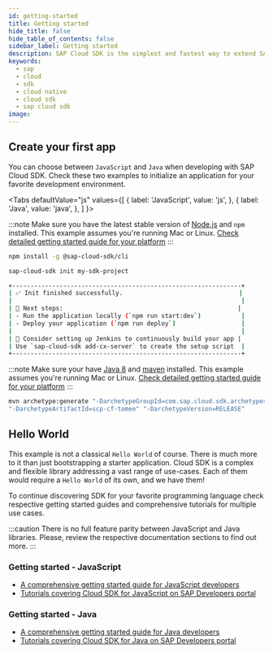 ```yaml
---
id: getting-started
title: Getting started
hide_title: false
hide_table_of_contents: false
sidebar_label: Getting started
description: SAP Cloud SDK is the simplest and fastest way to extend SAP services and applications in the cloud.
keywords:
  - sap
  - cloud
  - sdk
  - cloud native
  - cloud sdk
  - sap cloud sdk
image:
---
```



## Create your first app

You can choose between `JavaScript` and `Java` when developing with SAP Cloud SDK.
Check these two examples to initialize an application for your favorite development environment.

<Tabs
defaultValue="js"
values={[
{ label: 'JavaScript', value: 'js', },
{ label: 'Java', value: 'java', },
]
}>

<TabItem value="js">

:::note
Make sure you have the latest stable version of [Node.js](https://nodejs.org/en/download/) and `npm` installed.
This example assumes you're running Mac or Linux. [Check detailed getting started guide for your platform](../js/getting-started)
:::

```bash
npm install -g @sap-cloud-sdk/cli

sap-cloud-sdk init my-sdk-project

+---------------------------------------------------------------+
| ✅ Init finished successfully.                                |
|                                                               |
| 🚀 Next steps:                                                |
| - Run the application locally (`npm run start:dev`)           |
| - Deploy your application (`npm run deploy`)                  |
|                                                               |
| 🔨 Consider setting up Jenkins to continuously build your app |
| Use `sap-cloud-sdk add-cx-server` to create the setup script  |
+---------------------------------------------------------------+
```

</TabItem>

<TabItem value="java">

:::note
Make sure your have [Java 8](https://adoptopenjdk.net/) and [maven](https://maven.apache.org/install.html) installed.
This example assumes you're running Mac or Linux. [Check detailed getting started guide for your platform](../java/getting-started)
:::

```bash
mvn archetype:generate "-DarchetypeGroupId=com.sap.cloud.sdk.archetypes"\
"-DarchetypeArtifactId=scp-cf-tomee" "-DarchetypeVersion=RELEASE"
```

</TabItem>
</Tabs>

## Hello World

This example is not a classical `Hello World` of course.
There is much more to it than just bootstrapping a starter application.
Cloud SDK is a complex and flexible library addressing a vast range of use-cases.
Each of them would require a `Hello World` of its own, and we have them!

To continue discovering SDK for your favorite programming language check respective getting started guides and comprehensive tutorials for multiple use cases.

:::caution
There is no full feature parity between JavaScript and Java libraries.
Please, review the respective documentation sections to find out more.
:::

### Getting started - JavaScript

- [A comprehensive getting started guide for JavaScript developers](../js/getting-started)
- [Tutorials covering Cloud SDK for JavaScript on SAP Developers portal](https://developers.sap.com/tutorial-navigator.html?tag=products:technology-platform/sap-cloud-sdk/sap-cloud-sdk&tag=topic:javascript)

### Getting started - Java

- [A comprehensive getting started guide for Java developers](../java/getting-started)
- [Tutorials covering Cloud SDK for Java on SAP Developers portal](https://developers.sap.com/tutorial-navigator.html?tag=products:technology-platform/sap-cloud-sdk/sap-cloud-sdk&tag=topic:java)
